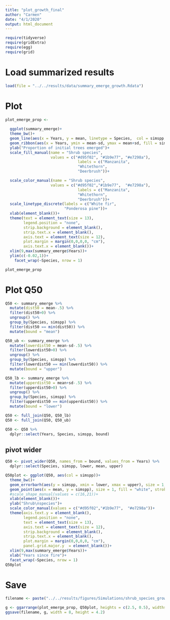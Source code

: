 ```yaml
---
title: "plot_growth_final"
author: "Carmen"
date: "4/1/2020"
output: html_document
---
```




```r
require(tidyverse)
require(gridExtra)
require(egg)
require(grid)
```


# Load summarized results
```r
load(file = "../../results/data/summary_emerge_growth.Rdata")
```

# Plot 
```r
plot_emerge_prop <- 
  
  ggplot(summary_emerge)+
  theme_bw()+
  geom_line(aes(x = Years, y = mean, linetype = Species,  col = simspp, group = interaction(Species, simspp)), size = 1.1)+
  geom_ribbon(aes(x = Years, ymin = mean-sd, ymax = mean+sd, fill = simspp, group = interaction(Species, simspp)), alpha = .2)+
  ylab("Proportion of initial trees emerged")+
  scale_fill_manual(name = "Shrub species", 
                    values = c("#d95f02", "#1b9e77", "#e7298a"), 
                                labels = c("Manzanita", 
                                "Whitethorn", 
                                "Deerbrush"))+

  scale_color_manual(name = "Shrub species", 
                    values = c("#d95f02","#1b9e77",  "#e7298a"), 
                                labels = c("Manzanita", 
                                "Whitethorn", 
                                "Deerbrush"))+
  scale_linetype_discrete(labels = c("White fir",
                          "Ponderosa pine"))+
  xlab(element_blank())+
  theme(text = element_text(size = 13), 
        legend.position = "none",
        strip.background = element_blank(),
        strip.text.x = element_blank(),
        axis.text = element_text(size = 12),
        plot.margin = margin(0,0,0,0, "cm"),
        axis.text.x = element_blank())+
  xlim(9,max(summary_emerge$Years))+
  ylim(c(-0.02,1))+
    facet_wrap(~Species, nrow = 1)

plot_emerge_prop
```


# Plot Q50 
```r
Q50 <- summary_emerge %>% 
  mutate(dist50 = mean-.5) %>% 
  filter(dist50>0) %>%
  ungroup() %>% 
  group_by(Species, simspp) %>% 
  filter(dist50 == min(dist50)) %>% 
  mutate(bound = "mean")

Q50_ub <- summary_emerge %>% 
  mutate(lowerdist50 = mean-sd-.5) %>% 
  filter(lowerdist50>0) %>%
  ungroup() %>% 
  group_by(Species, simspp) %>% 
  filter(lowerdist50 == min(lowerdist50)) %>% 
  mutate(bound = "upper")

Q50_lb <- summary_emerge %>% 
  mutate(upperdist50 = mean+sd-.5) %>% 
  filter(upperdist50>0) %>%
  ungroup() %>% 
  group_by(Species, simspp) %>% 
  filter(upperdist50 == min(upperdist50)) %>% 
  mutate(bound = "lower")

```

```r
Q50 <- full_join(Q50, Q50_lb) 
Q50 <- full_join(Q50, Q50_ub) 

Q50 <- Q50 %>% 
  dplyr::select(Years, Species, simspp, bound)
```

## pivot wider
```r
Q50 <- pivot_wider(Q50, names_from = bound, values_from = Years) %>% 
  dplyr::select(Species, simspp, lower, mean, upper)
```

```r
Q50plot <- ggplot(Q50, aes(col = simspp))+
  theme_bw()+
  geom_errorbarh(aes(y = simspp, xmin = lower, xmax = upper), size = 1, height = 0.5)+
  geom_point(aes(x = mean, y = simspp), size = 1, fill = "white", stroke = 1.5)+
  #scale_shape_manual(values = c(16,21))+
  xlab(element_blank())+
  ylab("Shrub\nspecies")+
  scale_color_manual(values = c("#d95f02","#1b9e77",  "#e7298a"))+
  theme(axis.text.y = element_blank(),
        legend.position = "none", 
        text = element_text(size = 13),
        axis.text = element_text(size = 12),
        strip.background = element_blank(),
        strip.text.x = element_blank(),
        plot.margin = margin(0,0,0,0, "cm"),
        panel.grid.major.y  = element_blank())+
  xlim(9,max(summary_emerge$Years))+
  xlab("Years since fire")+
  facet_wrap(~Species, nrow = 1)
Q50plot
```

# Save
```r
filename <- paste("../../results/figures/Simulations/shrub_species_growth_withQ50_facet", Sys.Date(), ".jpeg", sep = "")

g <- ggarrange(plot_emerge_prop, Q50plot, heights = c(2.5, 0.5), widths = 4)
ggsave(filename, g, width = 8, height = 4.2)
```

